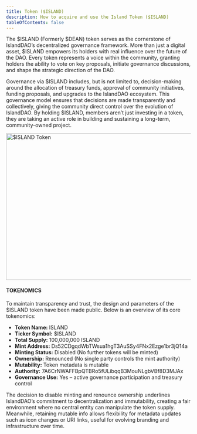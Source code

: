 ```yaml
---
title: Token ($ISLAND)
description: How to acquire and use the Island Token ($ISLAND)
tableOfContents: false
---
```



The $ISLAND (Formerly $DEAN) token serves as the cornerstone of IslandDAO’s decentralized governance framework. More than just a digital asset, $ISLAND empowers its holders with real influence over the future of the DAO. Every token represents a voice within the community, granting holders the ability to vote on key proposals, initiate governance discussions, and shape the strategic direction of the DAO.

Governance via $ISLAND includes, but is not limited to, decision-making around the allocation of treasury funds, approval of community initiatives, funding proposals, and upgrades to the IslandDAO ecosystem. This governance model ensures that decisions are made transparently and collectively, giving the community direct control over the evolution of IslandDAO. By holding $ISLAND, members aren’t just investing in a token, they are taking an active role in building and sustaining a long-term, community-owned project.

<Image src={token} alt="$ISLAND Token" width="1000" height="400" />

#### TOKENOMICS

To maintain transparency and trust, the design and parameters of the $ISLAND token have been made public. Below is an overview of its core tokenomics:

- **Token Name:** ISLAND
- **Ticker Symbol:** $ISLAND
- **Total Supply:** 100,000,000 ISLAND
- **Mint Address:** Ds52CDgqdWbTWsua1hgT3AuSSy4FNx2Ezge1br3jQ14a
- **Minting Status:** Disabled (No further tokens will be minted)
- **Ownership:** Renounced (No single party controls the mint authority)
- **Mutability:** Token metadata is mutable
- **Authority:** 7A6CrNWAFFBpQTBRo5fULibqqB3MouNLgbVBf8D3MJAx
- **Governance Use:** Yes – active governance participation and treasury control

The decision to disable minting and renounce ownership underlines IslandDAO’s commitment to decentralization and immutability, creating a fair environment where no central entity can manipulate the token supply. Meanwhile, retaining mutable info allows flexibility for metadata updates such as icon changes or URI links, useful for evolving branding and infrastructure over time.
